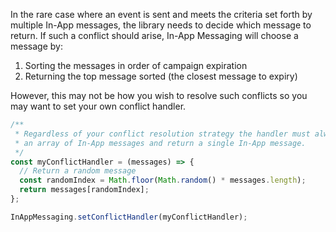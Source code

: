 In the rare case where an event is sent and meets the criteria set forth by multiple In-App messages, the library needs to decide which message to return. If such a conflict should arise, In-App Messaging will choose a message by:

1. Sorting the messages in order of campaign expiration
2. Returning the top message sorted (the closest message to expiry)

However, this may not be how you wish to resolve such conflicts so you may want to set your own conflict handler.

```js
/**
 * Regardless of your conflict resolution strategy the handler must always accept
 * an array of In-App messages and return a single In-App message.
 */
const myConflictHandler = (messages) => {
  // Return a random message
  const randomIndex = Math.floor(Math.random() * messages.length);
  return messages[randomIndex];
};

InAppMessaging.setConflictHandler(myConflictHandler);
```
